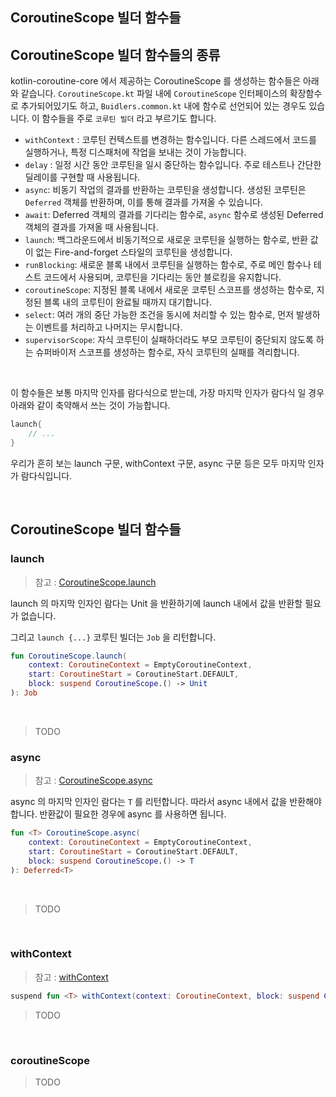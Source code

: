 ## CoroutineScope 빌더 함수들



## CoroutineScope 빌더 함수들의 종류

kotlin-coroutine-core 에서 제공하는 CoroutineScope 를 생성하는 함수들은 아래와 같습니다. `CoroutineScope.kt` 파일 내에 `CoroutineScope` 인터페이스의 확장함수로 추가되어있기도 하고, `Buidlers.common.kt` 내에 함수로 선언되어 있는 경우도 있습니다. 이 함수들을 주로 `코루틴 빌더` 라고 부르기도 합니다.

- `withContext` : 코루틴 컨텍스트를 변경하는 함수입니다. 다른 스레드에서 코드를 실행하거나, 특정 디스패처에 작업을 보내는 것이 가능합니다.
- `delay` : 일정 시간 동안 코루틴을 일시 중단하는 함수입니다. 주로 테스트나 간단한 딜레이를 구현할 때 사용됩니다.
- `async`: 비동기 작업의 결과를 반환하는 코루틴을 생성합니다. 생성된 코루틴은 `Deferred` 객체를 반환하며, 이를 통해 결과를 가져올 수 있습니다.
- `await`: Deferred 객체의 결과를 기다리는 함수로, `async` 함수로 생성된 Deferred 객체의 결과를 가져올 때 사용됩니다.
- `launch`: 백그라운드에서 비동기적으로 새로운 코루틴을 실행하는 함수로, 반환 값이 없는 Fire-and-forget 스타일의 코루틴을 생성합니다.
- `runBlocking`: 새로운 블록 내에서 코루틴을 실행하는 함수로, 주로 메인 함수나 테스트 코드에서 사용되며, 코루틴을 기다리는 동안 블로킹을 유지합니다.
- `coroutineScope`: 지정된 블록 내에서 새로운 코루틴 스코프를 생성하는 함수로, 지정된 블록 내의 코루틴이 완료될 때까지 대기합니다.
- `select`: 여러 개의 중단 가능한 조건을 동시에 처리할 수 있는 함수로, 먼저 발생하는 이벤트를 처리하고 나머지는 무시합니다.
- `supervisorScope`: 자식 코루틴이 실패하더라도 부모 코루틴이 중단되지 않도록 하는 슈퍼바이저 스코프를 생성하는 함수로, 자식 코루틴의 실패를 격리합니다.

<br/>



이 함수들은 보통 마지막 인자를 람다식으로 받는데, 가장 마지막 인자가 람다식 일 경우 아래와 같이 축약해서 쓰는 것이 가능합니다.

```kotlin
launch{
    // ...
}
```

우리가 흔히 보는 launch 구문, withContext 구문, async 구문 등은 모두 마지막 인자가 람다식입니다.

<br/>



## CoroutineScope 빌더 함수들

### launch

> 참고 : [CoroutineScope.launch](https://kotlinlang.org/api/kotlinx.coroutines/kotlinx-coroutines-core/kotlinx.coroutines/launch.html)

launch 의 마지막 인자인 람다는 Unit 을 반환하기에 launch 내에서 값을 반환할 필요가 없습니다.<br/>

그리고 `launch {...}` 코루틴 빌더는 `Job` 을 리턴합니다.<br/>

```kotlin
fun CoroutineScope.launch(
    context: CoroutineContext = EmptyCoroutineContext, 
    start: CoroutineStart = CoroutineStart.DEFAULT, 
    block: suspend CoroutineScope.() -> Unit
): Job
```

<br/>

> TODO





### async

> 참고 : [CoroutineScope.async](https://kotlinlang.org/api/kotlinx.coroutines/kotlinx-coroutines-core/kotlinx.coroutines/async.html)

async 의 마지막 인자인 람다는 `T` 를 리턴합니다. 따라서 async 내에서 값을 반환해야 합니다. 반환값이 필요한 경우에 async 를 사용하면 됩니다.

```kotlin
fun <T> CoroutineScope.async(
    context: CoroutineContext = EmptyCoroutineContext, 
    start: CoroutineStart = CoroutineStart.DEFAULT, 
    block: suspend CoroutineScope.() -> T
): Deferred<T>
```

<br/>

> TODO

<br/>



### withContext

> 참고 : [withContext](https://kotlinlang.org/api/kotlinx.coroutines/kotlinx-coroutines-core/kotlinx.coroutines/with-context.html)



```kotlin
suspend fun <T> withContext(context: CoroutineContext, block: suspend CoroutineScope.() -> T): T
```



> TODO

<br/>



### coroutineScope

> TODO

<br/>

